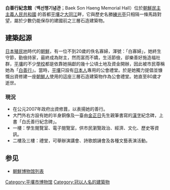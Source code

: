 '''白善行紀念館'''（'''백선행기념관'''；Baek Son Haeng Memorial Hall）位於[[朝鮮民主主義人民共和國|朝鮮民主主義人民共和國]] 的首都[[平壤|平壤]]之[[大同江|大同江]]畔，它與歷史名勝[[練光亭|練光亭]]只相隔一條馬路對望，屬於少數仍能保存的建國前之三層石造建築物。

==建築起源==
[[日本|日本]][[殖民地|殖民地]]時代的[[朝鮮|朝鮮]]，有一位不到20歲的佚名寡婦，渾號：「白寡婦」，她終生守節，勤儉持家，最終成為財主，然而富而不嬌，生活節儉，卻樂善好施造福社群，[[平壤|平壤]]的不少[[學校|學校]]都是依靠她捐獻的幾十公頃土地及資金開辦，因此被市民尊稱她為「[[白善行|白善行]]」。當時，[[平壤|平壤]]只設有[[日本人|日本人]]專用的公會禮堂。於是她獨力提倡並慷慨出資修建一座[[朝鮮人|朝鮮人]]使用的這座三層石造建築物作為公會禮堂。她直至80歲才逝世。

===現況===
* 在公元2007年政府出資修葺，以表揚她的善行。
* 大門外右方設有她的半身銅像及一臺由[[金正日|金正日]]先生親筆書寫的[[漢字|漢字]]紀念碑，上書「白氏善行紀念碑」。
* 一樓：學生閱覽室、電子閱覽室，供市民瀏覽政治、經濟、文化、歷史等資訊。
* 二樓及三樓：禮堂，可舉辦演講會、詩歌朗誦會及各種文藝表演活動。

== 参见 ==

* [[朝鮮民主主義人民共和國博物馆列表|朝鮮博物馆列表]]
{{DEFAULTSORT:Baek Son Haeng}}
[[Category:平壤市博物馆|Category:平壤市博物馆]]
[[Category:冠以人名的建築物|Category:冠以人名的建築物]]
